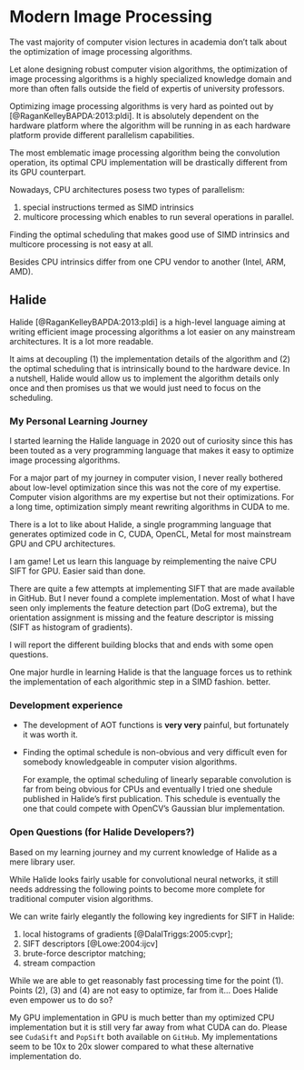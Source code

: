 # Modern Image Processing

The vast majority of computer vision lectures in academia don't talk about the
optimization of image processing algorithms.

Let alone designing robust computer vision algorithms, the optimization of image
processing algorithms is a highly specialized knowledge domain and more than
often falls outside the field of expertis of university professors.

Optimizing image processing algorithms is very hard as pointed out by
[@RaganKelleyBAPDA:2013:pldi]. It is absolutely dependent on the hardware
platform where the algorithm will be running in as each hardware platform
provide different parallelism capabilities.

The most emblematic image processing algorithm being the convolution operation,
its optimal CPU implementation will be drastically different from its GPU
counterpart.

Nowadays, CPU architectures posess two types of parallelism:

1. special instructions termed as SIMD intrinsics
2. multicore processing which enables to run several operations in parallel.

Finding the optimal scheduling that makes good use of SIMD intrinsics and
multicore processing is not easy at all.

Besides CPU intrinsics differ from one CPU vendor to another (Intel, ARM, AMD).

## Halide

Halide [@RaganKelleyBAPDA:2013:pldi] is a high-level language aiming at writing
efficient image processing algorithms a lot easier on any mainstream
architectures. It is a lot more readable.

It aims at decoupling (1) the implementation details of the algorithm and (2)
the optimal scheduling that is intrinsically bound to the hardware device. In a
nutshell, Halide would allow us to implement the algorithm details only once and
then promises us that we would just need to focus on the scheduling.

### My Personal Learning Journey

I started learning the Halide language in 2020 out of curiosity since this has
been touted as a very programming language that makes it easy to optimize image
processing algorithms.

For a major part of my journey in computer vision, I never really bothered about
low-level optimization since this was not the core of my expertise. Computer
vision algorithms are my expertise but not their optimizations. For a long time,
optimization simply meant rewriting algorithms in CUDA to me.

There is a lot to like about Halide, a single programming language that
generates optimized code in C, CUDA, OpenCL, Metal for most mainstream GPU and
CPU architectures.

I am game! Let us learn this language by reimplementing the naive CPU SIFT for
GPU. Easier said than done.

There are quite a few attempts at implementing SIFT that are made available in
GitHub. But I never found a complete implementation. Most of what I have seen
only implements the feature detection part (DoG extrema), but the orientation
assignment is missing and the feature descriptor is missing (SIFT as histogram
of gradients).

I will report the different building blocks that and ends with some open
questions.

One major hurdle in learning Halide is that the language forces us to rethink
the implementation of each algorithmic step in a SIMD fashion.
better.


### Development experience

- The development of AOT functions is **very very** painful, but fortunately it
  was worth it.
- Finding the optimal schedule is non-obvious and very difficult even for
  somebody knowledgeable in computer vision algorithms.

  For example, the optimal scheduling of linearly separable convolution is far
  from being obvious for CPUs and eventually I tried one shedule published in
  Halide's first publication. This schedule is eventually the one that could
  compete with OpenCV's Gaussian blur implementation.

### Open Questions (for Halide Developers?)

Based on my learning journey and my current knowledge of Halide as a mere
library user.

While Halide looks fairly usable for convolutional neural networks, it still
needs addressing the following points to become more complete for
traditional computer vision algorithms.

We can write fairly elegantly the following key ingredients for SIFT in Halide:

1. local histograms of gradients [@DalalTriggs:2005:cvpr];
2. SIFT descriptors [@Lowe:2004:ijcv]
3. brute-force descriptor matching;
4. stream compaction

While we are able to get reasonably fast processing time for the point (1).
Points (2), (3) and (4) are not easy to optimize, far from it... Does Halide
even empower us to do so?

My GPU implementation in GPU is much better than my optimized CPU implementation
but it is still very far away from what CUDA can do. Please see `CudaSift` and
`PopSift` both  available on `GitHub`. My implementations seem to be 10x to 20x
slower compared to what these alternative implementation do.
